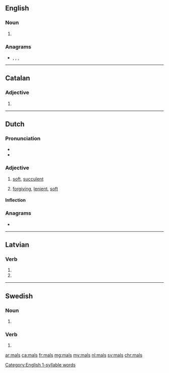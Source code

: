 {{also|Mals|mäls|måls|Mäls}}
==English==
[[Category:English 1-syllable words]]


===Noun===
{{head|en|noun plural form}}

# {{plural of|mal|lang=en}}

===Anagrams===
* {{l|en|alms}}, {{l|en|AMSL}}, {{l|en|lams}}, {{l|en|slam}}

----

==Catalan==

===Adjective===
{{head|ca|adjective form}}

# {{masculine plural of|mal|lang=ca}}

----

==Dutch==

===Pronunciation===
* {{audio|Nl-mals.ogg|Audio|lang=nl}}
* {{rhymes|ɑls|lang=nl}}

===Adjective===
{{nl-adj}}

# [[soft]], [[succulent]]
# {{lb|nl|figuratively}} [[forgiving]], [[lenient]], [[soft]]

====Inflection====
{{nl-decl-adj}}

===Anagrams===
* {{l|nl|smal}}

----

==Latvian==

===Verb===
{{head|lv|verb form}}

# {{lv-inflection of|malt|3rd|s|fut|ind|v}}
# {{lv-inflection of|malt|3rd|p|fut|ind|v}}

----

==Swedish==

===Noun===
{{head|sv|noun form}}

# {{sv-noun-form-indef-gen|mal}}

===Verb===
{{head|sv|verb form}}

# {{sv-verb-form-pre-pass|mala}}

[[ar:mals]]
[[ca:mals]]
[[fr:mals]]
[[mg:mals]]
[[my:mals]]
[[nl:mals]]
[[sv:mals]]
[[chr:mals]]